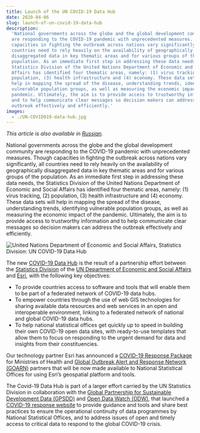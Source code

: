 ```yaml
---
title: Launch of the UN COVID-19 Data Hub
date: 2020-04-06
slug: launch-of-un-covid-19-data-hub
description:
  'National governments across the globe and the global development community
  are responding to the COVID-19 pandemic with unprecedented measures. Though
  capacities in fighting the outbreak across nations vary significantly, all
  countries need to rely heavily on the availability of geographically
  disaggregated data in key thematic areas and for various groups of the
  population. As an immediate first step in addressing these data needs, the
  Statistics Division of the United Nations Department of Economic and Social
  Affairs has identified four thematic areas, namely: (1) virus tracking, (2)
  population, (3) health infrastructure and (4) economy. These data sets will
  help in mapping the spread of the disease, understanding trends, identifying
  vulnerable population groups, as well as measuring the economic impact of the
  pandemic. Ultimately, the aim is to provide access to trustworthy information
  and to help communicate clear messages so decision makers can address the
  outbreak effectively and efficiently.'
images:
  - ./UN-COVID019-data-hub.jpg
---
```



_This article is also available in
[Russian](/launch-of-un-covid-19-data-hub-RU.pdf)._

National governments across the globe and the global development community are
responding to the COVID-19 pandemic with unprecedented measures. Though
capacities in fighting the outbreak across nations vary significantly, all
countries need to rely heavily on the availability of geographically
disaggregated data in key thematic areas and for various groups of the
population. As an immediate first step in addressing these data needs, the
Statistics Division of the United Nations Department of Economic and Social
Affairs has identified four thematic areas, namely: (1) virus tracking, (2)
population, (3) health infrastructure and (4) economy. These data sets will help
in mapping the spread of the disease, understanding trends, identifying
vulnerable population groups, as well as measuring the economic impact of the
pandemic. Ultimately, the aim is to provide access to trustworthy information
and to help communicate clear messages so decision makers can address the
outbreak effectively and efficiently.

<Box mb={3}>
  <Img
    fluid={props.images[0]}
    title="UN COVID-19 Data Hub banner"
    alt="United Nations Department of Economic and Social Affairs, Statistics Division: UN COVID-19 Data Hub"
  />
</Box>

The new [COVID-19 Data Hub](https://covid-19-data.unstatshub.org/) is the result
of a partnership effort between the
[Statistics Division](https://unstats.un.org/home/) of the
[UN Department of Economic and Social Affairs](https://www.un.org/development/desa/en/)
and [Esri](https://www.esri.com/en-us/home), with the following key objectives:

- To provide countries access to software and tools that will enable them to be
  part of a federated network of COVID-19 data hubs.
- To empower countries through the use of web GIS technologies for sharing
  available data resources and web services in an open and interoperable
  environment, linking to a federated network of national and global COVID-19
  data hubs.
- To help national statistical offices get quickly up to speed in building their
  own COVID-19 open data sites, with ready-to-use templates that allow them to
  focus on responding to the urgent demand for data and insights from their
  constituencies.

Our technology partner Esri has announced a
[COVID-19 Response Package](https://www.esri.com/about/newsroom/announcements/esri-to-provide-mapping-resources-to-who-member-states/)
for Ministries of Health and
[Global Outbreak Alert and Response Network (GOARN)](https://www.who.int/ihr/alert_and_response/outbreak-network/en/)
partners that will be now made available to National Statistical Offices for
using Esri’s geospatial platform and tools.

The Covid-19 Data Hub is part of a larger effort carried by the UN Statistics
Division in collaboration with the
[Global Partnership for Sustainable Development Data (GPSDD)](http://www.data4sdgs.org/)
and [Open Data Watch (ODW)](https://opendatawatch.com/), that launched a
[COVID-19 response website](https://covid-19-response.unstatshub.org/) to
provide guidance and tools and share best practices to ensure the operational
continuity of data programmes by National Statistical Offices, and to address
issues of open and timely access to critical data to respond to the global
COVID-19 crisis.
